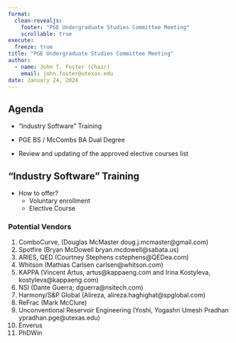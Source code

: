 ```yaml
---
format: 
  clean-revealjs:
    footer: "PGE Undergraduate Studies Committee Meeting"
    scrollable: true
execute:
  freeze: true
title: "PGE Undergraduate Studies Committee Meeting"
author: 
  - name: John T. Foster (Chair)
    email: john.foster@utexas.edu
date: January 24, 2024
---
```


## Agenda

* "Industry Software" Training

* PGE BS / McCombs BA Dual Degree

* Review and updating of the approved elective courses list

## "Industry Software" Training

 * How to offer?
   * Voluntary enrollment
   * Elective Course

::: {.fragment}
### Potential Vendors

  1. ComboCurve, (Douglas McMaster doug.j.mcmaster@gmail.com)
  2. Spotfire (Bryan McDowell bryan.mcdowell@sabata.us)
  3. ARIES, QED (Courtney Stephens cstephens@QEDea.com)
  4. Whitson (Mathias Carlsen carlsen@whitson.com)
  5. KAPPA (Vincent Artus, artus@kappaeng.com and Irina Kostyleva, kostyleva@kappaeng.com)
  6. NSI (Dante Guerra; dguerra@nsitech.com)
  7. Harmony/S&P Global (Alireza, alireza.haghighat@spglobal.com)
  8. ReFrac (Mark McClure)
  9. Unconventional Reservoir Engineering (Yoshi, Yogashri Umesh Pradhan
  ypradhan.pge@utexas.edu)
  10. Enverus 
  11. PhDWin
:::
